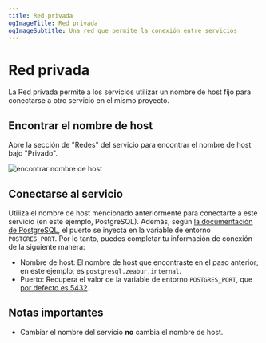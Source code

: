 ```yaml
---
title: Red privada
ogImageTitle: Red privada
ogImageSubtitle: Una red que permite la conexión entre servicios
---
```


# Red privada

La Red privada permite a los servicios utilizar un nombre de host fijo para conectarse a otro servicio en el mismo proyecto.

## Encontrar el nombre de host

Abre la sección de "Redes" del servicio para encontrar el nombre de host bajo "Privado".

![encontrar nombre de host](/networking/private/find-hostname.webp)

## Conectarse al servicio

Utiliza el nombre de host mencionado anteriormente para conectarte a este servicio (en este ejemplo, PostgreSQL). Además, según [la documentación de PostgreSQL](/marketplace/postgresql), el puerto se inyecta en la variable de entorno `POSTGRES_PORT`. Por lo tanto, puedes completar tu información de conexión de la siguiente manera:

- Nombre de host: El nombre de host que encontraste en el paso anterior; en este ejemplo, es `postgresql.zeabur.internal`.
- Puerto: Recupera el valor de la variable de entorno `POSTGRES_PORT`, que [por defecto es 5432](https://github.com/zeabur/zeabur/blob/bd565389cf1868a917333d0f74003b4aad6ef0ce/prebuilts/postgresql.toml#L14).

## Notas importantes

- Cambiar el nombre del servicio **no** cambia el nombre de host.
